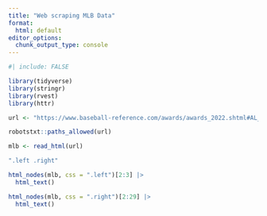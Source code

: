 ```yaml
---
title: "Web scraping MLB Data"
format:
  html: default
editor_options: 
  chunk_output_type: console
---
```

```r
#| include: FALSE

library(tidyverse)
library(stringr)
library(rvest)
library(httr)
```

```r
url <- "https://www.baseball-reference.com/awards/awards_2022.shtml#AL_MVP_voting_link"

robotstxt::paths_allowed(url)

mlb <- read_html(url)

".left .right"

html_nodes(mlb, css = ".left")[2:3] |>
  html_text()

html_nodes(mlb, css = ".right")[2:29] |>
  html_text()
```


